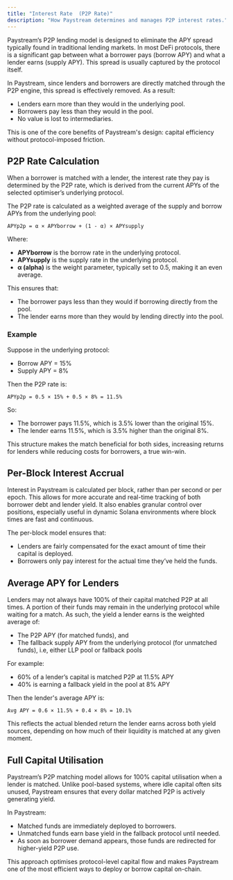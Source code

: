 ```yaml
---
title: "Interest Rate  (P2P Rate)"
description: "How Paystream determines and manages P2P interest rates."
---
```


Paystream’s P2P lending model is designed to eliminate the APY spread typically found in traditional lending markets. In most DeFi protocols, there is a significant gap between what a borrower pays (borrow APY) and what a lender earns (supply APY). This spread is usually captured by the protocol itself.

In Paystream, since lenders and borrowers are directly matched through the P2P engine, this spread is effectively removed. As a result:

- Lenders earn more than they would in the underlying pool.
- Borrowers pay less than they would in the pool.
- No value is lost to intermediaries.

This is one of the core benefits of Paystream's design: capital efficiency without protocol-imposed friction.

## P2P Rate Calculation
When a borrower is matched with a lender, the interest rate they pay is determined by the P2P rate, which is derived from the current APYs of the selected optimiser’s underlying protocol.

The P2P rate is calculated as a weighted average of the supply and borrow APYs from the underlying pool:

```
APYp2p = α × APYborrow + (1 - α) × APYsupply
```
Where:
- **APYborrow** is the borrow rate in the underlying protocol.
- **APYsupply** is the supply rate in the underlying protocol.
- **α (alpha)** is the weight parameter, typically set to 0.5, making it an even average.

This ensures that:
- The borrower pays less than they would if borrowing directly from the pool.
- The lender earns more than they would by lending directly into the pool.

### Example
Suppose in the underlying protocol:
- Borrow APY = 15%
- Supply APY = 8%

Then the P2P rate is:

```
APYp2p = 0.5 × 15% + 0.5 × 8% = 11.5%
```
So:
- The borrower pays 11.5%, which is 3.5% lower than the original 15%.
- The lender earns 11.5%, which is 3.5% higher than the original 8%.

This structure makes the match beneficial for both sides, increasing returns for lenders while reducing costs for borrowers, a true win-win.

## Per-Block Interest Accrual
Interest in Paystream is calculated per block, rather than per second or per epoch. This allows for more accurate and real-time tracking of both borrower debt and lender yield. It also enables granular control over positions, especially useful in dynamic Solana environments where block times are fast and continuous.

The per-block model ensures that:
- Lenders are fairly compensated for the exact amount of time their capital is deployed.
- Borrowers only pay interest for the actual time they’ve held the funds.

## Average APY for Lenders
Lenders may not always have 100% of their capital matched P2P at all times. A portion of their funds may remain in the underlying protocol while waiting for a match. As such, the yield a lender earns is the weighted average of:
- The P2P APY (for matched funds), and
- The fallback supply APY from the underlying protocol (for unmatched funds), i.e, either LLP pool or fallback pools

For example:
- 60% of a lender’s capital is matched P2P at 11.5% APY
- 40% is earning a fallback yield in the pool at 8% APY

Then the lender's average APY is:

```
Avg APY = 0.6 × 11.5% + 0.4 × 8% = 10.1%
```
This reflects the actual blended return the lender earns across both yield sources, depending on how much of their liquidity is matched at any given moment.

## Full Capital Utilisation
Paystream’s P2P matching model allows for 100% capital utilisation when a lender is matched. Unlike pool-based systems, where idle capital often sits unused, Paystream ensures that every dollar matched P2P is actively generating yield.

In Paystream:
- Matched funds are immediately deployed to borrowers.
- Unmatched funds earn base yield in the fallback protocol until needed.
- As soon as borrower demand appears, those funds are redirected for higher-yield P2P use.

This approach optimises protocol-level capital flow and makes Paystream one of the most efficient ways to deploy or borrow capital on-chain. 